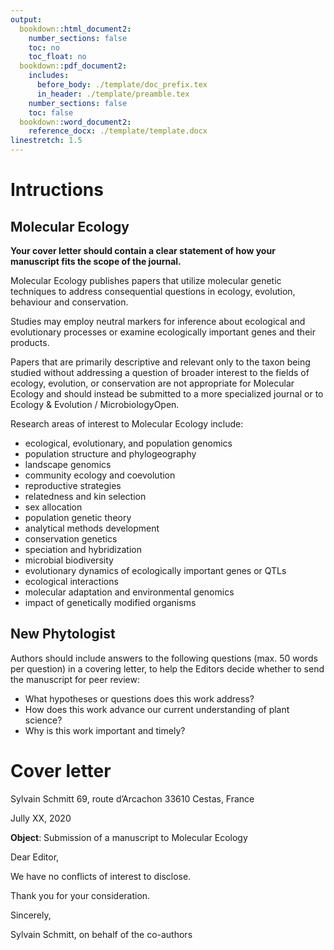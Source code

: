 ```yaml
---
output:
  bookdown::html_document2:
    number_sections: false
    toc: no
    toc_float: no
  bookdown::pdf_document2:
    includes:
      before_body: ./template/doc_prefix.tex
      in_header: ./template/preamble.tex
    number_sections: false
    toc: false
  bookdown::word_document2:
    reference_docx: ./template/template.docx
linestretch: 1.5
---
```


# Intructions

## Molecular Ecology

**Your cover letter should contain a clear statement of how your manuscript fits the scope of the journal.**

Molecular Ecology publishes papers that utilize molecular genetic techniques to address consequential questions in ecology, evolution, behaviour and conservation.

Studies may employ neutral markers for inference about ecological and evolutionary processes or examine ecologically important genes and their products.

Papers that are primarily descriptive and relevant only to the taxon being studied without addressing a question of broader interest to the fields of ecology, evolution, or conservation are not appropriate for Molecular Ecology and should instead be submitted to a more specialized journal or to Ecology & Evolution / MicrobiologyOpen.

Research areas of interest to Molecular Ecology include:

* ecological, evolutionary, and population genomics 
* population structure and phylogeography
* landscape genomics
* community ecology and coevolution
* reproductive strategies
* relatedness and kin selection
* sex allocation
* population genetic theory
* analytical methods development
* conservation genetics
* speciation and hybridization
* microbial biodiversity
* evolutionary dynamics of ecologically important genes or QTLs
* ecological interactions
* molecular adaptation and environmental genomics
* impact of genetically modified organisms

## New Phytologist

Authors should include answers to the following questions (max. 50 words per question) in a covering letter, to help the Editors decide whether to send the manuscript for peer review:

* What hypotheses or questions does this work address?
* How does this work advance our current understanding of plant science?
* Why is this work important and timely?


# Cover letter

Sylvain Schmitt
69, route d’Arcachon
33610 Cestas, France

Jully XX, 2020

**Object**: Submission of a manuscript to Molecular Ecology

Dear Editor,

<!-- We would like to submit an original research article entitled “Topography shapes the local coexistence of tree species within species complexes of Neotropical forests” for consideration to publish in Oecologia. In this manuscript, we present an original research addressing the effect of topography on the distribution of species complexes and the local coexistence of species within species complexes based on a large inventories of 22 species within 5 species complexes associated to fine-scale topographic and neighbor crowding data.  -->

<!-- Lowland Amazonia includes numerous species-rich tree genera sharing a large amount of genetic variation either because of recent common ancestry and/or recurrent hybridization, forming species complexes. Despite the key role that species complexes play  in understanding Neotropical diversification, and the need for exploiting a diversity of niches for species complexes to thrive, little is known about local coexistence of Neotropical species complexes in sympatry. Combining full forest inventories, high-quality botanical determination, and LiDAR-derived topographic data over 120ha of permanent plots, we used a Bayesian modelling framework to test the role of fine-scale topography and tree neighbourhood on the presence of species complexes and the relative distribution of species within complexes. Species complexes of Neotropical trees were widely spread across topography at the local-scale, while species within species complexes showed pervasive niche differentiation along topographic position, water accumulation, and competition gradients. Our results suggest that both habitat specialisation of species within species complexes and the broad ecological distribution of species complexes might explain the success of these Neotropical species complexes at the regional scale -->

<!-- We believe that this manuscript would be a valuable contribution to Oecologia and attract a large readership as our results contribute to shed some light on species coexistence within the understudied Neotropical species complexes. -->

We have no conflicts of interest to disclose. 

Thank you for your consideration.

Sincerely,

Sylvain Schmitt,
on behalf of the co-authors

